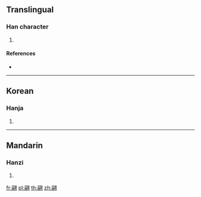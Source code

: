 {{character info/new}}
==Translingual==

===Han character===
{{Han char|rn=124|rad=羽|as=08|sn=14|four=|canj=RBSMM}}

# {{defn|Han|sort=羽08}}

====References====
* {{Han ref|kx=0958.020|dkj=28740|dj=1404.050|hdz=53350.020|uh=7FE4|ud=32740}}

----

==Korean==

===Hanja===
{{ko-hanja|hangeul=시|eumhun=|rv=si|mr=si|y=si}}

# {{defn|lang=ko|sort=羽08}}

----

==Mandarin==

===Hanzi===
{{cmn-hanzi|pin=[[chì]] ([[chi4]])|wg=ch'ih<sup>4</sup>}}

# {{defn|lang=cmn|sort=羽08}}

[[fr:翤]]
[[pl:翤]]
[[th:翤]]
[[zh:翤]]